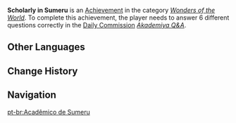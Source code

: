 {{Stub|Unlock requirements}}
{{Achievement Infobox
|title        = 
|id           = 84560
|order id     = 4084
|category     = Wonders of the World
|description  = Answer 6 different questions correctly.
|requirements = Answer all 6 questions correctly in ''[[Akademiya Q&A]]''.
|primogems    = 5
|tracking     = 
|topic        = 
|hidden       = 1
|type         = Commission
}}
'''Scholarly in Sumeru''' is an [[Achievement]] in the category ''[[Wonders of the World]]''. To complete this achievement, the player needs to answer 6 different questions correctly in the [[Daily Commission]] ''[[Akademiya Q&A]]''.
<!--
==Gameplay Notes==

==Trivia==

==Video Guides==
{{EVT
|video1   = 
|caption1 = 
}}
-->
==Other Languages==
{{Other Languages
|en      = Scholarly in Sumeru
|zhs     = 须弥博学者
|zhs_rm  = Xūmí Bóxué-zhě
|zht     = 須彌博學者
|zht_rm  = Xūmí Bóxué-zhě
|zh_tl   = 
|ja      = スメールの博学者
|ja_rm   = Sumeeru no Hakugakusha
|ja_tl   = Sumeru's Polymaths
|ko      = 수메르의 박식가
|ko_rm   = Sumereu-ui Baksikga
|ko_tl   = Polymath of Sumeru
|es      = Gran {{MC|erudito|erudita}} de Sumeru
|es_tl   = Great {{MC|Scholar|mf=1}} of Sumeru
|fr      = La tête pensante de Sumeru
|fr_tl   = The Brain of Sumeru
|fr_note = Literally "The Thinking Head of Sumeru"
|ru      = Эрудит из Сумеру
|ru_tl   = Erudite from Sumeru
|th      = นักวิชาการอาวุโสแห่ง Sumeru
|th_rm   = 
|th_tl   = 
|vi      = Học Giả Sumeru
|vi_tl   = 
|de      = Gelehrte aus Sumeru
|de_tl   = Scholars from Sumeru
|id      = Pelajar di Sumeru
|id_tl   = Students in Sumeru
|pt      = {{MC|Acadêmico|Acadêmica}} de Sumeru
|pt_tl   = 
|tr      = Sumeru'da Alimlik
|tr_tl   = 
|it      = Erudizione a Sumeru
|it_tl   = 
}}

==Change History==
{{Change History|3.0}}
<!--
==References==
{{Reflist}}
-->
==Navigation==
{{Achievement Navbox}}

[[pt-br:Acadêmico de Sumeru]]